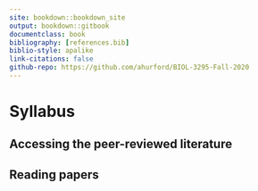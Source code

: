 ```yaml
--- 
site: bookdown::bookdown_site
output: bookdown::gitbook
documentclass: book
bibliography: [references.bib]
biblio-style: apalike
link-citations: false 
github-repo: https://github.com/ahurford/BIOL-3295-Fall-2020
---
```


# Syllabus

## Accessing the peer-reviewed literature

## Reading papers

